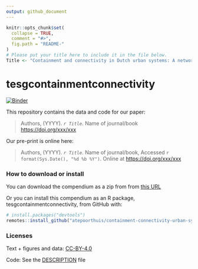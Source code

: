 ```yaml
---
output: github_document
---
```


<!-- README.md is generated from README.Rmd. Please edit that file -->

```r
knitr::opts_chunk$set(
  collapse = TRUE,
  comment = "#>",
  fig.path = "README-"
)
# Please put your title here to include it in the file below.
Title <- "Containment and connectivity in Dutch urban systems: A network-analytical operationalization of the three-systems model."
```

# tesgcontainmentconnectivity

[![Binder](https://mybinder.org/badge_logo.svg)](https://mybinder.org/v2/gh/atepoorthuis/containment-connectivity-urban-systems/master?urlpath=rstudio)

This repository contains the data and code for our paper:

> Authors, (YYYY). _`r Title`_. Name of journal/book <https://doi.org/xxx/xxx>

Our pre-print is online here:

> Authors, (YYYY). _`r Title`_. Name of journal/book, Accessed `r format(Sys.Date(), "%d %b %Y")`. Online at <https://doi.org/xxx/xxx>


### How to download or install

You can download the compendium as a zip from from [this URL](https://github.com/atepoorthuis/containment-connectivity-urban-systems/archive/master.zip)

Or you can install this compendium as an R package, tesgcontainmentconnectivity, from GitHub with:

```r
# install.packages("devtools")
remotes::install_github("atepoorthuis/containment-connectivity-urban-systems")
```


### Licenses

Text + figures and data:  [CC-BY-4.0](http://creativecommons.org/licenses/by/4.0/)

Code: See the [DESCRIPTION](DESCRIPTION) file
